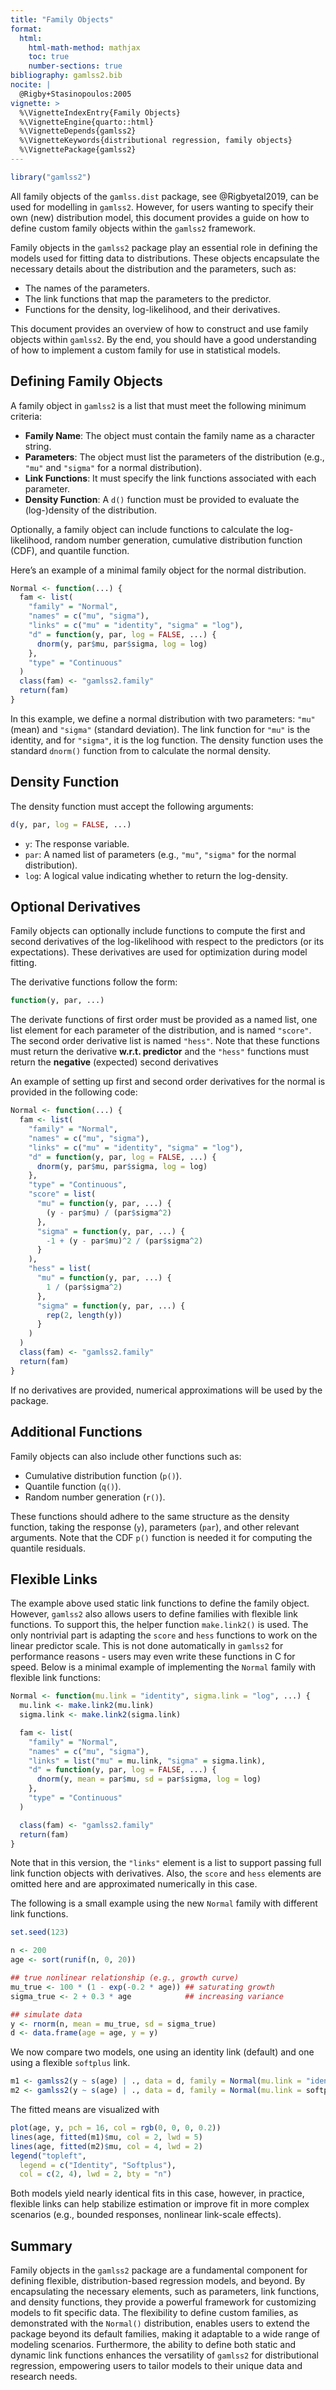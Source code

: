 ```yaml
---
title: "Family Objects"
format: 
  html:
    html-math-method: mathjax
    toc: true
    number-sections: true
bibliography: gamlss2.bib
nocite: |
  @Rigby+Stasinopoulos:2005
vignette: >
  %\VignetteIndexEntry{Family Objects}
  %\VignetteEngine{quarto::html}
  %\VignetteDepends{gamlss2}
  %\VignetteKeywords{distributional regression, family objects}
  %\VignettePackage{gamlss2}
---
```


```r
library("gamlss2")
```

All family objects of the `gamlss.dist` package, see @Rigbyetal2019, can be used for modelling in `gamlss2`. However, for users wanting to specify their own (new) distribution model, this document provides a guide
on how to define custom family objects within the `gamlss2` framework.

Family objects in the `gamlss2` package play an essential role in defining the models used for
fitting data to distributions. These objects encapsulate the necessary details about the
distribution and the parameters, such as:

* The names of the parameters.
* The link functions that map the parameters to the predictor.
* Functions for the density, log-likelihood, and their derivatives.

This document provides an overview of how to construct and use family objects within `gamlss2`.
By the end, you should have a good understanding of how to implement a custom family for
use in statistical models.

## Defining Family Objects

A family object in `gamlss2` is a list that must meet the following minimum criteria:

* **Family Name**: The object must contain the family name as a character string.
* **Parameters**: The object must list the parameters of the distribution (e.g., `"mu"` and `"sigma"`
  for a normal distribution).
* **Link Functions**: It must specify the link functions associated with each parameter.
* **Density Function**: A `d()` function must be provided to evaluate the (log-)density of the
  distribution.

Optionally, a family object can include functions to calculate the log-likelihood,
random number generation, cumulative distribution function (CDF), and quantile function.

Here's an example of a minimal family object for the normal distribution.

```r
Normal <- function(...) {
  fam <- list(
    "family" = "Normal",
    "names" = c("mu", "sigma"),
    "links" = c("mu" = "identity", "sigma" = "log"),
    "d" = function(y, par, log = FALSE, ...) {
      dnorm(y, par$mu, par$sigma, log = log)
    },
    "type" = "Continuous"
  )
  class(fam) <- "gamlss2.family"
  return(fam)
}
```

In this example, we define a normal distribution with two parameters: `"mu"` (mean) and `"sigma"`
(standard deviation). The link function for `"mu"` is the identity, and for `"sigma"`,
it is the log function. The density function uses the standard `dnorm()` function from
to calculate the normal density.

## Density Function

The density function must accept the following arguments:

```r
d(y, par, log = FALSE, ...)
```

* `y`: The response variable.
* `par`: A named list of parameters (e.g., `"mu"`, `"sigma"` for the normal distribution).
* `log`: A logical value indicating whether to return the log-density.

## Optional Derivatives

Family objects can optionally include functions to compute the first and second derivatives of
the log-likelihood with respect to the predictors (or its expectations). These derivatives are used for
optimization during model fitting.

The derivative functions follow the form:

```r
function(y, par, ...)
```

The derivate functions of first order must be provided as a named list, one list element for
each parameter of the distribution, and is named `"score"`. The second order derivative list
is named `"hess"`. Note that these functions must return the derivative **w.r.t. predictor**
and the `"hess"` functions must return the **negative** (expected) second derivatives

An example of setting up first and second order derivatives for the normal is
provided in the following code:

```r
Normal <- function(...) {
  fam <- list(
    "family" = "Normal",
    "names" = c("mu", "sigma"),
    "links" = c("mu" = "identity", "sigma" = "log"),
    "d" = function(y, par, log = FALSE, ...) {
      dnorm(y, par$mu, par$sigma, log = log)
    },
    "type" = "Continuous",
    "score" = list(
      "mu" = function(y, par, ...) {
        (y - par$mu) / (par$sigma^2)
      },
      "sigma" = function(y, par, ...) {
        -1 + (y - par$mu)^2 / (par$sigma^2)
      }
    ),
    "hess" = list(
      "mu" = function(y, par, ...) {
        1 / (par$sigma^2)
      },
      "sigma" = function(y, par, ...) {
        rep(2, length(y))
      }
    )
  )
  class(fam) <- "gamlss2.family"
  return(fam)
}
```

If no derivatives are provided, numerical approximations will be used by the package.

## Additional Functions

Family objects can also include other functions such as:

* Cumulative distribution function (`p()`).
* Quantile function (`q()`).
* Random number generation (`r()`).

These functions should adhere to the same structure as the density function, taking the response
(`y`), parameters (`par`), and other relevant arguments.
Note that the CDF `p()` function is needed it for computing the quantile residuals. 

## Flexible Links

The example above used static link functions to define the family object. However, `gamlss2`
also allows users to define families with flexible link functions.
To support this, the helper function `make.link2()` is used. The only nontrivial part is
adapting the `score` and `hess` functions to work on the linear predictor scale.
This is not done automatically in `gamlss2` for performance reasons - users may even
write these functions in C for speed. Below is a minimal example of implementing the
`Normal` family with flexible link functions:

```r
Normal <- function(mu.link = "identity", sigma.link = "log", ...) {
  mu.link <- make.link2(mu.link)
  sigma.link <- make.link2(sigma.link)

  fam <- list(
    "family" = "Normal",
    "names" = c("mu", "sigma"),
    "links" = list("mu" = mu.link, "sigma" = sigma.link),
    "d" = function(y, par, log = FALSE, ...) {
      dnorm(y, mean = par$mu, sd = par$sigma, log = log)
    },
    "type" = "Continuous"
  )

  class(fam) <- "gamlss2.family"
  return(fam)
}
```

Note that in this version, the `"links"` element is a list to support passing full link
function objects with derivatives. Also, the `score` and `hess` elements are omitted here
and are approximated numerically in this case.

The following is a small example using the new `Normal` family with different link functions.

```r
set.seed(123)

n <- 200
age <- sort(runif(n, 0, 20))

## true nonlinear relationship (e.g., growth curve)
mu_true <- 100 * (1 - exp(-0.2 * age)) ## saturating growth
sigma_true <- 2 + 0.3 * age            ## increasing variance

## simulate data
y <- rnorm(n, mean = mu_true, sd = sigma_true)
d <- data.frame(age = age, y = y)
```

We now compare two models, one using an identity link (default) and one using a
flexible `softplus` link.

```r
m1 <- gamlss2(y ~ s(age) | ., data = d, family = Normal(mu.link = "identity"))
m2 <- gamlss2(y ~ s(age) | ., data = d, family = Normal(mu.link = softplus))
```

The fitted means are visualized with

```r
plot(age, y, pch = 16, col = rgb(0, 0, 0, 0.2))
lines(age, fitted(m1)$mu, col = 2, lwd = 5)
lines(age, fitted(m2)$mu, col = 4, lwd = 2)
legend("topleft",
  legend = c("Identity", "Softplus"),
  col = c(2, 4), lwd = 2, bty = "n")
```

Both models yield nearly identical fits in this case, however, in practice, flexible links
can help stabilize estimation or improve fit in more complex scenarios
(e.g., bounded responses, nonlinear link-scale effects).

## Summary

Family objects in the `gamlss2` package are a fundamental component for defining flexible,
distribution-based regression models, and beyond. By encapsulating the necessary elements,
such as parameters, link functions, and density functions, they provide a powerful framework
for customizing models to fit specific data. The flexibility to define custom families,
as demonstrated with the `Normal()` distribution, enables users to extend the package
beyond its default families, making it adaptable to a wide range of modeling scenarios.
Furthermore, the ability to define both static and dynamic link functions enhances the
versatility of `gamlss2` for distributional regression, empowering users to tailor
models to their unique data and research needs.

